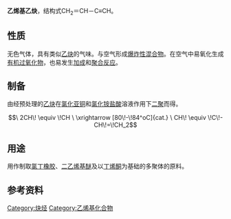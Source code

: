 {{chembox
| Reference = <ref name="GESTIS">{{GESTIS|Name=|ZVG=25030|CAS=689-97-4|Datum=10. Juli 2008}}</ref>
| Name = 乙烯基乙炔
| NameEn = Vinylacetylene
| ImageFile = Vinylacetylene-2D.png
| ImageFile1 = Vinylacetylene-2D-skeletal.png
| ImageFile2 = Vinylacetylene-3D-vdW.png
| IUPACName = but-1-en-3-yne
| OtherNames = 1-丁烯-3-炔
|Section1={{Chembox Identifiers
| ChemSpiderID_Ref = {{chemspidercite|correct|chemspider}}
| ChemSpiderID = 12197
| InChI = 1/C4H4/c1-3-4-2/h1,4H,2H2
| InChIKey = WFYPICNXBKQZGB-UHFFFAOYAE
| StdInChI_Ref = {{stdinchicite|correct|chemspider}}
| StdInChI = 1S/C4H4/c1-3-4-2/h1,4H,2H2
| StdInChIKey_Ref = {{stdinchicite|correct|chemspider}}
| StdInChIKey = WFYPICNXBKQZGB-UHFFFAOYSA-N
| CASNo_Ref = {{cascite|correct|CAS}}
| CASNo = 689-97-4 
| PubChem =12720
| ChEBI_Ref = {{ebicite|correct|EBI}}
| ChEBI = 48088
| SMILES = C#CC=C
}}
|Section2 = {{Chembox Properties
|  Formula = C<sub>4</sub>H<sub>4</sub>
|  MolarMass = 52.07456
|  Appearance = 无色气体
|  Density = 0.71 g·l<sup>−1</sup> (0 °C, 1 [[大气压|atm]])
|  MeltingPt = -92 °C
|  BoilingPt = 5 °C
|  Solubility = 
|  VaporPressure = 250 kPa
  }}
|Section3 = {{Chembox Hazards
|  FlashPt = < -5 °C
|  ExploLimits = 1.17～73.3％ (体积)
  }}
}}

'''乙烯基乙炔'''，结构式CH<sub>2</sub>＝CH－C≡CH。

==性质==
无色气体，具有类似[[乙炔|乙炔]]的气味。与空气形成[[爆炸性混合物|爆炸性混合物]]。在空气中易氧化生成[[有机过氧化物|有机过氧化物]]，也易发生[[加成|加成]]和[[聚合反应|聚合反应]]。

==制备==
由经预处理的[[乙炔|乙炔]]在[[氯化亚铜|氯化亚铜]]和[[氯化铵|氯化铵]][[盐酸|盐酸]]溶液作用下[[二聚|二聚]]而得。
:<math>\ 2CH\! \equiv \!CH \ \xrightarrow [80\!-\!84^oC]{cat.} \ CH\! \equiv \!C\!-CH\!=\!CH_2</math>

==用途==
用作制取[[氯丁橡胶|氯丁橡胶]]、[[二乙烯基醚|二乙烯基醚]]及以[[丁烯酮|丁烯酮]]为基础的多聚体的原料。

==参考资料==
{{reflist}}

{{Authority control}}
[[Category:炔烃|Category:炔烃]]
[[Category:乙烯基化合物|Category:乙烯基化合物]]